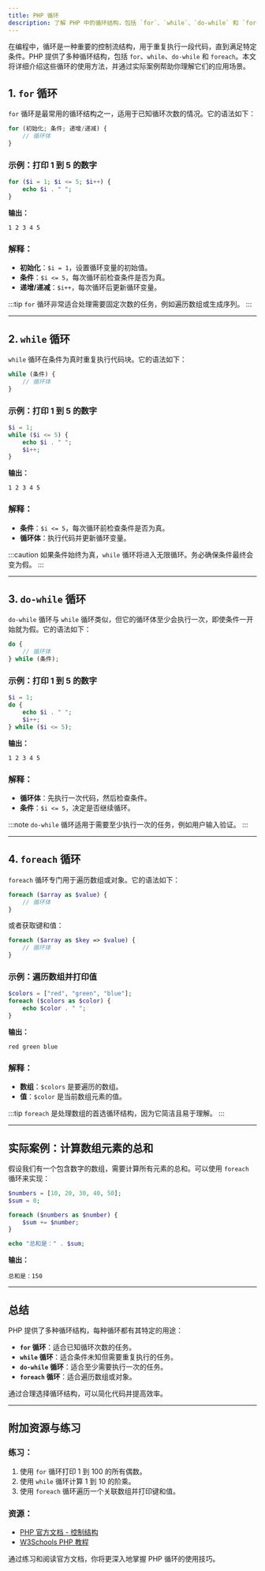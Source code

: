 ```yaml
---
title: PHP 循环
description: 了解 PHP 中的循环结构，包括 `for`、`while`、`do-while` 和 `foreach` 循环，掌握如何通过循环简化重复性任务。
---
```


在编程中，循环是一种重要的控制流结构，用于重复执行一段代码，直到满足特定条件。PHP 提供了多种循环结构，包括 `for`、`while`、`do-while` 和 `foreach`。本文将详细介绍这些循环的使用方法，并通过实际案例帮助你理解它们的应用场景。

## 1. `for` 循环

`for` 循环是最常用的循环结构之一，适用于已知循环次数的情况。它的语法如下：

```php
for (初始化; 条件; 递增/递减) {
    // 循环体
}
```

### 示例：打印 1 到 5 的数字

```php
for ($i = 1; $i <= 5; $i++) {
    echo $i . " ";
}
```

**输出：**
```
1 2 3 4 5
```

### 解释：
- **初始化**：`$i = 1`，设置循环变量的初始值。
- **条件**：`$i <= 5`，每次循环前检查条件是否为真。
- **递增/递减**：`$i++`，每次循环后更新循环变量。

:::tip
`for` 循环非常适合处理需要固定次数的任务，例如遍历数组或生成序列。
:::

---

## 2. `while` 循环

`while` 循环在条件为真时重复执行代码块。它的语法如下：

```php
while (条件) {
    // 循环体
}
```

### 示例：打印 1 到 5 的数字

```php
$i = 1;
while ($i <= 5) {
    echo $i . " ";
    $i++;
}
```

**输出：**
```
1 2 3 4 5
```

### 解释：
- **条件**：`$i <= 5`，每次循环前检查条件是否为真。
- **循环体**：执行代码并更新循环变量。

:::caution
如果条件始终为真，`while` 循环将进入无限循环。务必确保条件最终会变为假。
:::

---

## 3. `do-while` 循环

`do-while` 循环与 `while` 循环类似，但它的循环体至少会执行一次，即使条件一开始就为假。它的语法如下：

```php
do {
    // 循环体
} while (条件);
```

### 示例：打印 1 到 5 的数字

```php
$i = 1;
do {
    echo $i . " ";
    $i++;
} while ($i <= 5);
```

**输出：**
```
1 2 3 4 5
```

### 解释：
- **循环体**：先执行一次代码，然后检查条件。
- **条件**：`$i <= 5`，决定是否继续循环。

:::note
`do-while` 循环适用于需要至少执行一次的任务，例如用户输入验证。
:::

---

## 4. `foreach` 循环

`foreach` 循环专门用于遍历数组或对象。它的语法如下：

```php
foreach ($array as $value) {
    // 循环体
}
```

或者获取键和值：

```php
foreach ($array as $key => $value) {
    // 循环体
}
```

### 示例：遍历数组并打印值

```php
$colors = ["red", "green", "blue"];
foreach ($colors as $color) {
    echo $color . " ";
}
```

**输出：**
```
red green blue
```

### 解释：
- **数组**：`$colors` 是要遍历的数组。
- **值**：`$color` 是当前数组元素的值。

:::tip
`foreach` 是处理数组的首选循环结构，因为它简洁且易于理解。
:::

---

## 实际案例：计算数组元素的总和

假设我们有一个包含数字的数组，需要计算所有元素的总和。可以使用 `foreach` 循环来实现：

```php
$numbers = [10, 20, 30, 40, 50];
$sum = 0;

foreach ($numbers as $number) {
    $sum += $number;
}

echo "总和是：" . $sum;
```

**输出：**
```
总和是：150
```

---

## 总结

PHP 提供了多种循环结构，每种循环都有其特定的用途：
- **`for` 循环**：适合已知循环次数的任务。
- **`while` 循环**：适合条件未知但需要重复执行的任务。
- **`do-while` 循环**：适合至少需要执行一次的任务。
- **`foreach` 循环**：适合遍历数组或对象。

通过合理选择循环结构，可以简化代码并提高效率。

---

## 附加资源与练习

### 练习：
1. 使用 `for` 循环打印 1 到 100 的所有偶数。
2. 使用 `while` 循环计算 1 到 10 的阶乘。
3. 使用 `foreach` 循环遍历一个关联数组并打印键和值。

### 资源：
- [PHP 官方文档 - 控制结构](https://www.php.net/manual/zh/control-structures.php)
- [W3Schools PHP 教程](https://www.w3schools.com/php/)

通过练习和阅读官方文档，你将更深入地掌握 PHP 循环的使用技巧。